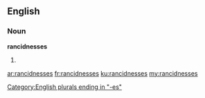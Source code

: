 ==English==

===Noun===
'''rancidnesses'''

# {{plural of|rancidness}}

[[Category:English plurals ending in "-es"]]

[[ar:rancidnesses]]
[[fr:rancidnesses]]
[[ku:rancidnesses]]
[[my:rancidnesses]]